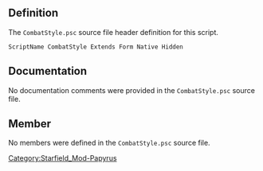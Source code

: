 {{Script_Object_Summary
| title = CombatStyle
| name = [[SFM:Script-CombatStyle|CombatStyle]]
| extends = [[SFM:Script-Form|Form]] → [[SFM:Script-ScriptObject|ScriptObject]]
| flags = Native, Hidden
}}


== Definition ==
The <code>CombatStyle.psc</code> source file header definition for this script.

<source lang="papyrus">
ScriptName CombatStyle Extends Form Native Hidden
</source>


== Documentation ==
No documentation comments were provided in the <code>CombatStyle.psc</code> source file.


== Member ==
No members were defined in the <code>CombatStyle.psc</code> source file.


[[Category:Starfield_Mod-Papyrus]]
